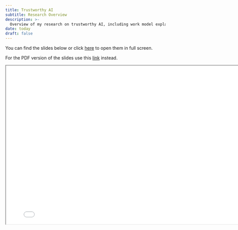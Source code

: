 ```yaml
---
title: Trustworthy AI
subtitle: Research Overview
description: >-
  Overview of my research on trustworthy AI, including work model explanations, predictive uncertainty and mechanistic interpretability.
date: today
draft: false
---
```


You can find the slides below or click [here](presentation.html){target="_blank"} to open them in full screen. 

For the PDF version of the slides use this [link](presentation.pdf){target="_blank"} instead. 

```{=html}
<iframe width="800" height="500" marginheight="0" marginwidth="0" src="presentation.html"></iframe>
```